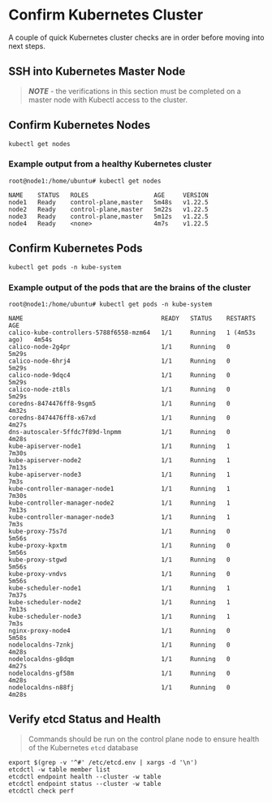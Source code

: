 # Confirm Kubernetes Cluster

A couple of quick Kubernetes cluster checks are in order before moving into next steps.

## SSH into Kubernetes Master Node

> _**NOTE**_ - the verifications in this section must be completed on a master node with Kubectl access to the cluster.

## Confirm Kubernetes Nodes

```
kubectl get nodes
```

### **Example output from a healthy Kubernetes cluster**

```
root@node1:/home/ubuntu# kubectl get nodes

NAME    STATUS   ROLES                  AGE     VERSION
node1   Ready    control-plane,master   5m48s   v1.22.5
node2   Ready    control-plane,master   5m22s   v1.22.5
node3   Ready    control-plane,master   5m12s   v1.22.5
node4   Ready    <none>                 4m7s    v1.22.5
```

## **Confirm Kubernetes Pods**

```
kubectl get pods -n kube-system
```

### Example output of the pods that are the brains of the cluster

```
root@node1:/home/ubuntu# kubectl get pods -n kube-system

NAME                                      READY   STATUS    RESTARTS        AGE
calico-kube-controllers-5788f6558-mzm64   1/1     Running   1 (4m53s ago)   4m54s
calico-node-2g4pr                         1/1     Running   0               5m29s
calico-node-6hrj4                         1/1     Running   0               5m29s
calico-node-9dqc4                         1/1     Running   0               5m29s
calico-node-zt8ls                         1/1     Running   0               5m29s
coredns-8474476ff8-9sgm5                  1/1     Running   0               4m32s
coredns-8474476ff8-x67xd                  1/1     Running   0               4m27s
dns-autoscaler-5ffdc7f89d-lnpmm           1/1     Running   0               4m28s
kube-apiserver-node1                      1/1     Running   1               7m30s
kube-apiserver-node2                      1/1     Running   1               7m13s
kube-apiserver-node3                      1/1     Running   1               7m3s
kube-controller-manager-node1             1/1     Running   1               7m30s
kube-controller-manager-node2             1/1     Running   1               7m13s
kube-controller-manager-node3             1/1     Running   1               7m3s
kube-proxy-75s7d                          1/1     Running   0               5m56s
kube-proxy-kpxtm                          1/1     Running   0               5m56s
kube-proxy-stgwd                          1/1     Running   0               5m56s
kube-proxy-vndvs                          1/1     Running   0               5m56s
kube-scheduler-node1                      1/1     Running   1               7m37s
kube-scheduler-node2                      1/1     Running   1               7m13s
kube-scheduler-node3                      1/1     Running   1               7m3s
nginx-proxy-node4                         1/1     Running   0               5m58s
nodelocaldns-7znkj                        1/1     Running   0               4m28s
nodelocaldns-g8dqm                        1/1     Running   0               4m27s
nodelocaldns-gf58m                        1/1     Running   0               4m28s
nodelocaldns-n88fj                        1/1     Running   0               4m28s
```

## Verify etcd Status and Health

> &#x20;Commands should be run on the control plane node to ensure health of the Kubernetes `etcd` database

```
export $(grep -v '^#' /etc/etcd.env | xargs -d '\n')
etcdctl -w table member list
etcdctl endpoint health --cluster -w table
etcdctl endpoint status --cluster -w table
etcdctl check perf
```
